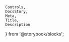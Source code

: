     Controls,
    DocsStory,
    Meta,
    Title,
    Description
} from '@storybook/blocks';

<Meta of={tableColumnDurationTextStories} />

<Title of={tableColumnDurationTextStories} />
<Description of={tableColumnDurationTextStories.durationTextColumn} />

<DocsStory
    of={tableColumnDurationTextStories.durationTextColumn}
    expanded={false}
/>
<Controls of={tableColumnDurationTextStories.durationTextColumn} />

# Usage Docs

## Angular Usage

### Duration Pipe

An Angular pipe is provided for formatting duration values into strings outside of the Nimble table. This pipe uses the same formatting rules (and localization) as the duration table column.

To use it:

-   Import `DurationPipe` from `@ni/nimble-angular/pipes`
-   Use the pipe in your templates (pipe name is `duration`), or instantiate and use it directly in your code
-   Pipe input should be duration values in milliseconds (`number` or `string` type)
